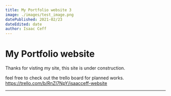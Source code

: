 ```yaml
---
title: My Portfolio website 3
image: ./images/test_image.png
datePublished: 2021-02/23
dateEdited: date
author: Isaac Ceff
---
```

# My Portfolio website

Thanks for visting my site,
this site is under construction.

feel free to check out the trello board for planned works.
https://trello.com/b/RnZI7NpY/isaacceff-website

---
